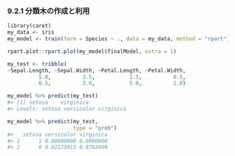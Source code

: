 ### 9.2.1 分類木の作成と利用

```r
library(caret)
my_data <- iris
my_model <- train(form = Species ~ ., data = my_data, method = "rpart")
```

```r
rpart.plot::rpart.plot(my_model$finalModel, extra = 1)
```

```r
my_test <- tribble(
~Sepal.Length, ~Sepal.Width, ~Petal.Length, ~Petal.Width,
          5.0,          3.5,           1.5,          0.5,
          6.5,          3.0,           5.0,          2.0)

my_model %>% predict(my_test)
#> [1] setosa    virginica
#> Levels: setosa versicolor virginica
```

```r
my_model %>% predict(my_test,
                     type = "prob")
#>   setosa versicolor virginica
#> 1      1 0.00000000 0.0000000
#> 2      0 0.02173913 0.9782609
```

